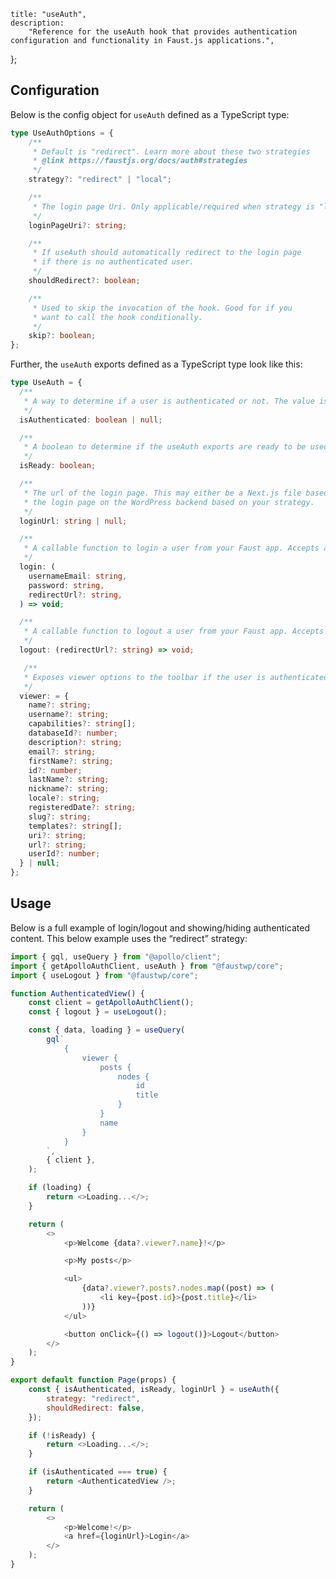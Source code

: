 	title: "useAuth",
	description:
		"Reference for the useAuth hook that provides authentication configuration and functionality in Faust.js applications.",
};

## Configuration

Below is the config object for `useAuth` defined as a TypeScript type:

```ts
type UseAuthOptions = {
	/**
	 * Default is "redirect". Learn more about these two strategies
	 * @link https://faustjs.org/docs/auth#strategies
	 */
	strategy?: "redirect" | "local";

	/**
	 * The login page Uri. Only applicable/required when strategy is "local".
	 */
	loginPageUri?: string;

	/**
	 * If useAuth should automatically redirect to the login page
	 * if there is no authenticated user.
	 */
	shouldRedirect?: boolean;

	/**
	 * Used to skip the invocation of the hook. Good for if you
	 * want to call the hook conditionally.
	 */
	skip?: boolean;
};
```

Further, the `useAuth` exports defined as a TypeScript type look like this:

```ts
type UseAuth = {
  /**
   * A way to determine if a user is authenticated or not. The value is `null` by default, and then changes to a boolean once the state is determined.
   */
  isAuthenticated: boolean | null;

  /**
   * A boolean to determine if the useAuth exports are ready to be used.
   */
  isReady: boolean;

  /**
   * The url of the login page. This may either be a Next.js file based page or
   * the login page on the WordPress backend based on your strategy.
   */
  loginUrl: string | null;

  /**
   * A callable function to login a user from your Faust app. Accepts a parameter of either username/email, password, and an optional url to redirect the user to after a successful login.
   */
  login: (
    usernameEmail: string,
    password: string,
    redirectUrl?: string,
  ) => void;

  /**
   * A callable function to logout a user from your Faust app. Accepts an optional uri parameter to redirect after logout.
   */
  logout: (redirectUrl?: string) => void;

   /**
   * Exposes viewer options to the toolbar if the user is authenticated.
   */
  viewer: = {
    name?: string;
    username?: string;
    capabilities?: string[];
    databaseId?: number;
    description?: string;
    email?: string;
    firstName?: string;
    id?: number;
    lastName?: string;
    nickname?: string;
    locale?: string;
    registeredDate?: string;
    slug?: string;
    templates?: string[];
    uri?: string;
    url?: string;
    userId?: number;
  } | null;
};
```

## Usage

Below is a full example of login/logout and showing/hiding authenticated content. This below example uses the “redirect” strategy:

```js
import { gql, useQuery } from "@apollo/client";
import { getApolloAuthClient, useAuth } from "@faustwp/core";
import { useLogout } from "@faustwp/core";

function AuthenticatedView() {
	const client = getApolloAuthClient();
	const { logout } = useLogout();

	const { data, loading } = useQuery(
		gql`
			{
				viewer {
					posts {
						nodes {
							id
							title
						}
					}
					name
				}
			}
		`,
		{ client },
	);

	if (loading) {
		return <>Loading...</>;
	}

	return (
		<>
			<p>Welcome {data?.viewer?.name}!</p>

			<p>My posts</p>

			<ul>
				{data?.viewer?.posts?.nodes.map((post) => (
					<li key={post.id}>{post.title}</li>
				))}
			</ul>

			<button onClick={() => logout()}>Logout</button>
		</>
	);
}

export default function Page(props) {
	const { isAuthenticated, isReady, loginUrl } = useAuth({
		strategy: "redirect",
		shouldRedirect: false,
	});

	if (!isReady) {
		return <>Loading...</>;
	}

	if (isAuthenticated === true) {
		return <AuthenticatedView />;
	}

	return (
		<>
			<p>Welcome!</p>
			<a href={loginUrl}>Login</a>
		</>
	);
}
```
